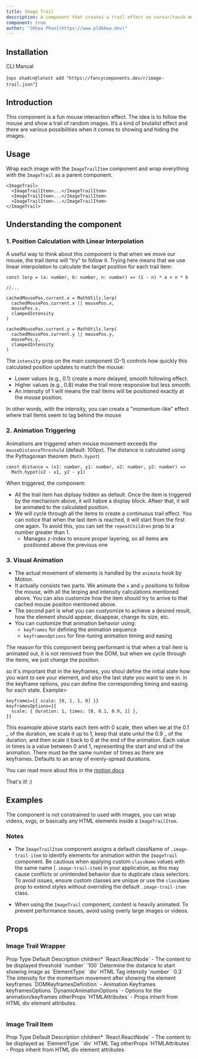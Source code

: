 ```yaml
---
title: Image Trail
description: A component that creates a trail effect on cursor/touch movement. Works also with videos, svgs, or any type of html elements.
component: true
author: "[Khoa Phan](https://www.pldkhoa.dev)"
---
```


<ComponentPreview name="image-trail-demo" />

## Installation

<Tabs defaultValue="cli">

<TabsList>
  <TabsTrigger value="cli">CLI</TabsTrigger>
  <TabsTrigger value="manual">Manual</TabsTrigger>
</TabsList>
<TabsContent value="cli">

<CodeBlockWrapper language="bash">{`npx shadcn@latest add "https://fancycomponents.dev/r/image-trail.json"`}</CodeBlockWrapper>

</TabsContent>
<TabsContent value="manual">

<ComponentSource name="image-trail" />

</TabsContent>
</Tabs>

## Introduction

This component is a fun mouse interaction effect. The idea is to follow the mouse and show a trail of random images. It’s a kind of brutalist effect and there are various possibilities when it comes to showing and hiding the images.

## Usage

Wrap each image with the `ImageTrailItem` component and wrap everything with the `ImageTrail` as a parent component.

```tsx
<ImageTrail>
  <ImageTrailItem>...</ImageTrailItem>
  <ImageTrailItem>...</ImageTrailItem>
  <ImageTrailItem>...</ImageTrailItem>
</ImageTrail>
```

## Understanding the component

### 1. Position Calculation with Linear Interpolation

A useful way to think about this component is that when we move our mouse, the trail items will "try" to follow it. Trying here means that we use linear interpolation to calculate the target position for each trail item:

```tsx
const lerp = (a: number, b: number, n: number) => (1 - n) * a + n * b

//...

cachedMousePos.current.x = MathUtils.lerp(
  cachedMousePos.current.x || mousePos.x,
  mousePos.x,
  clampedIntensity
)

cachedMousePos.current.y = MathUtils.lerp(
  cachedMousePos.current.y || mousePos.y,
  mousePos.y,
  clampedIntensity
)
```

The `intensity` prop on the main component (0-1) controls how quickly this calculated position updates to match the mouse:

- Lower values (e.g., 0.1) create a more delayed, smooth following effect.
- Higher values (e.g., 0.8) make the trail more responsive but less smooth.
- An intensity of 1 will means the trail items will be positioned exactly at the mouse position.

<ComponentPreview name="image-trail-instant2-demo" />

In other words, with the intensity, you can create a "momentum-like" effect where trail items seem to lag behind the mouse

### 2. Animation Triggering

Animations are triggered when mouse movement exceeds the `mouseDistanceThreshold` (default: 100px).
The distance is calculated using the Pythagorean theorem (`Math.hypot`)

```tsx
const distance = (x1: number, y1: number, x2: number, y2: number) =>
  Math.hypot(x2 - x1, y2 - y1)
```

When triggered, the component:

- All the trail item has diplsay hidden as default. Once the item is triggered by the mechanism above, it will habve a display block. Afteer that, it will be animated to the calculated position.
- We will cycle through all the items to create a continuous trail effect. You can notice that when the last item is reached, it will start from the first one again. To avoid this, you can set the `repeatChildren` prop to a number greater than 1.
  - Manages z-index to ensure proper layering, so all items are positioned above the previous one

### 3. Visual Animation

- The actual movement of elements is handled by the `animate` hook by Motion.
- It actually consists two parts. We animate the `x` and `y` positions to follow the mouse, with all the lerping and intensity calculations mentioned above. You can also customize how the item should try to arrive to that cached mouse posiiton mentioned above.
- The second part is what you can custyomize to achieve a desired result, how the element should appear, disappear, change its size, etc.
- You can customize that animation behavior using:
  - `keyframes` for defining the animation sequence
  - `keyframesOptions` for fine-tuning animation timing and easing

The reason for this component being performant is that when a trail item is animated out, it is not removed from the DOM, but when we cycle through the items, we just change the posiiton.

so it's important that in the keyframes, you shoul define the initial state how you want to see your element, and also the last state you want to see in.
in the keyframe options, you can define the corresponding timing and easing for each state.
Example>

```tsx
keyframes={{ scale: [0, 1, 1, 0] }}
keyframesOptions={{
  scale: { duration: 1, times: [0, 0.1, 0.9, 1] },
}}
```

This examople above starts each item with 0 scale, then when we at the 0.1 _ of the duration, we scale it up to 1, keep that state untul the 0.9 _ of the duration, and then scale it back to 0 at the end of the animation. Each value in times is a value between 0 and 1, representing the start and end of the animation.
There must be the same number of times as there are keyframes. Defaults to an array of evenly-spread durations.

You can read more about this in the [motion docs](https://motion.dev/docs/animate#times)

That's it! :)

## Examples

The component is not constrained to used with images, you can wrap videos, svgs, or basically any HTML elements inside a `ImageTrailItem`.

<ComponentPreview name="image-trail-various-elements-demo" />

### Notes

- The `ImageTrailItem` component assigns a default className of `.image-trail-item` to identify elements for animation within the `ImageTrail` component. Be cautious when applying custom `className` values with the same name (`.image-trail-item`) in your application, as this may cause conflicts or unintended behavior due to duplicate class selectors. To avoid issues, ensure custom classes are unique or use the `className` prop to extend styles without overriding the default `.image-trail-item` class.

- When using the `ImageTrail` component, content is heavily animated. To prevent performance issues, avoid using overly large images or videos.

## Props

### Image Trail Wrapper

<Table>
  <TableHeader>
    <TableRow>
      <TableHead>Prop</TableHead>
      <TableHead>Type</TableHead>
      <TableHead>Default</TableHead>
      <TableHead>Description</TableHead>
    </TableRow>
  </TableHeader>
  <TableBody>
    <TableRow>
      <TableCell>
        children<span className="text-red-500">*</span>
      </TableCell>
      <TableCell>`React.ReactNode`</TableCell>
      <TableCell>-</TableCell>
      <TableCell>The content to be displayed</TableCell>
    </TableRow>
    <TableRow>
      <TableCell>threshold</TableCell>
      <TableCell>`number`</TableCell>
      <TableCell>`100`</TableCell>
      <TableCell>Determine the distance to start showing image</TableCell>
    </TableRow>
    <TableRow>
      <TableCell>as</TableCell>
      <TableCell>`ElementType`</TableCell>
      <TableCell>`div`</TableCell>
      <TableCell>HTML Tag</TableCell>
    </TableRow>
    <TableRow>
      <TableCell>intensity</TableCell>
      <TableCell>`number`</TableCell>
      <TableCell>`0.3`</TableCell>
      <TableCell>
        The intensity for the momentum movement after showing the element
      </TableCell>
    </TableRow>
    <TableRow>
      <TableCell>keyframes</TableCell>
      <TableCell>`DOMKeyframesDefinition`</TableCell>
      <TableCell>-</TableCell>
      <TableCell>Animation Keyframes</TableCell>
    </TableRow>
    <TableRow>
      <TableCell>keyframesOptions</TableCell>
      <TableCell>`DynamicAnimationOptions`</TableCell>
      <TableCell>-</TableCell>
      <TableCell>Options for the animation/keyframes</TableCell>
    </TableRow>
    <TableRow>
      <TableCell>otherProps</TableCell>
      <TableCell>`HTMLAttributes<HTMLDivElement>`</TableCell>
      <TableCell>-</TableCell>
      <TableCell>Props inherit from HTML div element attributes. </TableCell>
    </TableRow>
  </TableBody>
</Table>

### Image Trail Item

<Table>
  <TableHeader>
    <TableRow>
      <TableHead>Prop</TableHead>
      <TableHead>Type</TableHead>
      <TableHead>Default</TableHead>
      <TableHead>Description</TableHead>
    </TableRow>
  </TableHeader>
  <TableBody>
    <TableRow>
      <TableCell>
        children<span className="text-red-500">*</span>
      </TableCell>
      <TableCell>`React.ReactNode`</TableCell>
      <TableCell>-</TableCell>
      <TableCell>The content to be displayed</TableCell>
    </TableRow>
    <TableRow>
      <TableCell>as</TableCell>
      <TableCell>`ElementType`</TableCell>
      <TableCell>`div`</TableCell>
      <TableCell>HTML Tag</TableCell>
    </TableRow>
    <TableRow>
      <TableCell>otherProps</TableCell>
      <TableCell>`HTMLAttributes<HTMLDivElement>`</TableCell>
      <TableCell>-</TableCell>
      <TableCell>Props inherit from HTML div element attributes</TableCell>
    </TableRow>
  </TableBody>
</Table>
